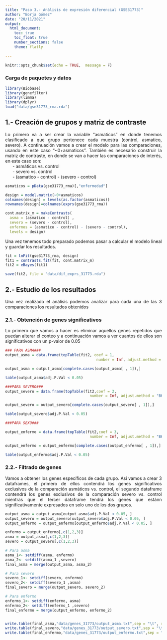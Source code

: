 ```yaml
---
title: "Paso 3.- Análisis de expresión diferencial (GSE31773)"
author: "Borja Gómez"
date: "20/11/2021"
output: 
  html_document:
    toc: true
    toc_float: true
    number_sections: false
    theme: flatly
    
---
```

<div align="justify">

```r
knitr::opts_chunk$set(echo = TRUE,  message = F)
```

### Carga de paquetes y datos
```r
library(Biobase)
library(genefilter)
library(limma)
library(dplyr)
load("data/gse31773_rma.rda")
```


## 1.- Creación de grupos y matriz de contraste

Lo primero va a ser crear la variable "asmaticos" en donde tenemos clasificado a que grupo pertenece cada muestra (control, asmatico, severo). A continuación vamos a crear el modelo para las comparaciones, usando en este caso "~0+asmaticos". También es necesario construir la matriz de contraste, en donde se van a hacer las comparaciones de interés, en este caso son:<br>
  &nbsp;&nbsp;&nbsp;&nbsp;&nbsp;&nbsp;- asmáticos vs. control<br>
  &nbsp;&nbsp;&nbsp;&nbsp;&nbsp;&nbsp;- severo vs. control<br>
  &nbsp;&nbsp;&nbsp;&nbsp;&nbsp;&nbsp;- (asmatico - control) - (severo - control)

```r
asmaticos = pData(gse31773_rma)[,"enfermedad"]

design = model.matrix(~0+asmaticos)
colnames(design) = levels(as.factor(asmaticos))
rownames(design)=colnames(exprs(gse31773_rma))

cont.matrix_m = makeContrasts(
  asma = (asmatico - control) ,
  severo = (severo - control),
  enfermos = (asmatico - control) - (severo - control),
  levels = design)
```

Una vez tenemos todo preparado podemos pasar a calcular el modelo lineal y guardar los resultados.

```r

fit = lmFit(gse31773_rma, design)
fit1 = contrasts.fit(fit, cont.matrix_m)
fit2 = eBayes(fit1)

save(fit2, file = "data/dif_exprs_31773.rda")
```

## 2.- Estudio de los resultados
Una vez realizado el análisis podemos analizar para cada una de las 3 comparaciones los resultados obtenidos

### 2.1.- Obtención de genes significativos
Lo primero que vamos a hacer es eliminar aquellos genes repetidos que puedan alterar el conteo y a continuación vamos a ver cuantos de ellos son significativos con un p-valor de 0.05

```r
### PARA ASMA###
output_asma = data.frame(topTable(fit2, coef = 1, 
                                         number = Inf, adjust.method = "BH"))

output_asma = output_asma[complete.cases(output_asma[ , 1]),]

table(output_asma$adj.P.Val < 0.05)
```


```r
###PARA SEVERO###
output_severo = data.frame(topTable(fit2,coef = 2,
                                      number = Inf, adjust.method = "BH"))

output_severo = output_severo[complete.cases(output_severo[ , 1]),]

table(output_severo$adj.P.Val < 0.05)
```


```r
###PARA SEXO###

output_enfermo = data.frame(topTable(fit2,coef = 3,
                                      number = Inf, adjust.method = "BH"))

output_enfermo = output_enfermo[complete.cases(output_enfermo[ , 1]),]

table(output_enfermo$adj.P.Val < 0.05)

```


### 2.2.- Filtrado de genes
Vamos a obtener los genes específicos de cada grupo. Así vamos a crear 3 dataframes, el primero de ellos contendrá los genes significativos exclusivos de la comparación asmáticos vs. control, el segundo dataframe contendrá los genes exclusivos de la comparación severo vs. control mientras que el tercer dataframe tendrá los genes que estánn significativamente expresados en solo uno de los dos grupos.

```r
output_asma = output_asma[output_asma$adj.P.Val < 0.05, ] 
output_severo = output_severo[output_severo$adj.P.Val < 0.05, ] 
output_enfermo = output_enfermo[output_enfermo$adj.P.Val < 0.05, ] 

enfermo = output_enfermo[,c(1,2,3)]
asma = output_asma[,c(1,2,3)]
severo = output_severo[,c(1,2,3)]

# Para asma
asma_1<- setdiff(asma, enfermo)
asma_2<- setdiff(asma_1 ,severo)
final_asma = merge(output_asma, asma_2)

# Para severo
severo_1<- setdiff(severo, enfermo)
severo_2<- setdiff(severo_1 ,asma)
final_severo = merge(output_severo, severo_2)

# Para enfermo
enfermo_1<- setdiff(enfermo, asma)
enfermo_2<- setdiff(enfermo_1 ,severo)
final_enfermo = merge(output_enfermo, enfermo_2)


write.table(final_asma,"data/genes_31773/output_asma.txt",sep = "\t", row.names = F)
write.table(final_severo,"data/genes_31773/output_severo.txt",sep = "\t", row.names = F)
write.table(final_enfermo,"data/genes_31773/output_enfermo.txt",sep = "\t", row.names = F)
```





